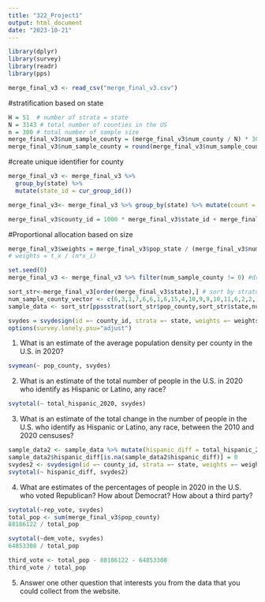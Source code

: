 ```yaml
---
title: "322_Project1"
output: html_document
date: "2023-10-21"
---
```


```r
library(dplyr)
library(survey)
library(readr)
library(pps)
```

```r
merge_final_v3 <- read_csv("merge_final_v3.csv")
```

#stratification based on state
```r
H = 51  # number of strata = state
N = 3143 # total number of counties in the US
n = 300 # total number of sample size
merge_final_v3$num_sample_county = (merge_final_v3$num_county / N) * 300 # this is n_h
merge_final_v3$num_sample_county = round(merge_final_v3$num_sample_county)
```


#create unique identifier for county
```r
merge_final_v3 <- merge_final_v3 %>%                                       
  group_by(state) %>%
  mutate(state_id = cur_group_id())

merge_final_v3<- merge_final_v3 %>% group_by(state) %>% mutate(count = sequence(n()))

merge_final_v3$county_id = 1000 * merge_final_v3$state_id + merge_final_v3$count
```

#Proportional allocation based on size
```r
merge_final_v3$weights = merge_final_v3$pop_state / (merge_final_v3$num_sample_county * merge_final_v3$pop_county)  
# weights = t_x / (n*x_i)
```

```r
set.seed(0)
merge_final_v3 <- merge_final_v3 %>% filter(num_sample_county != 0) #drop states that have a sample size of 0

sort_str<-merge_final_v3[order(merge_final_v3$state),] # sort by stratum
num_sample_county_vector <- c(6,3,1,7,6,6,1,6,15,4,10,9,9,10,11,6,2,2,1,8,8,8,11,5,9,2,1,2,3,6,10,5,8,7,3,6,4,6,9,24,3,1,13,4,5,7,2)
sample_data <- sort_str[ppssstrat(sort_str$pop_county,sort_str$state,num_sample_county_vector),]
```


```r
svydes = svydesign(id =~ county_id, strata =~ state, weights =~ weights,  fpc = ~num_county, data = sample_data)
options(survey.lonely.psu="adjust")
```

1. What is an estimate of the average population density per county in the U.S. in 2020?

```r
svymean(~ pop_county, svydes)
```

2. What is an estimate of the total number of people in the U.S. in 2020 who identify as Hispanic or Latino, any race?

```r
svytotal(~ total_hispanic_2020, svydes)
```

3. What is an estimate of the total change in the number of people in the U.S. who identify as Hispanic or Latino, any race, between the 2010 and 2020 censuses?

```r
sample_data2 <- sample_data %>% mutate(hispanic_diff = total_hispanic_2020 - total_hispanic_2010)
sample_data2$hispanic_diff[is.na(sample_data2$hispanic_diff)] = 0
svydes2 <- svydesign(id =~ county_id, strata =~ state, weights =~ weights,  fpc = ~num_county, data = sample_data2)
svytotal(~ hispanic_diff, svydes2)
```

4. What are estimates of the percentages of people in 2020 in the U.S. who voted Republican? How about Democrat? How about a third party?

```r
svytotal(~rep_vote, svydes)
total_pop <- sum(merge_final_v3$pop_county)
88186122 / total_pop
```

```r
svytotal(~dem_vote, svydes)
64853308 / total_pop
```

```r
third_vote <- total_pop - 88186122 - 64853308
third_vote / total_pop
```

5. Answer one other question that interests you from the data that you could collect from the website.


